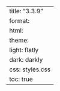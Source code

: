 ---
title: "3.3.9"
format:
    html:
        theme:
            light: flatly
            dark: darkly
        css: styles.css
        toc: true
---